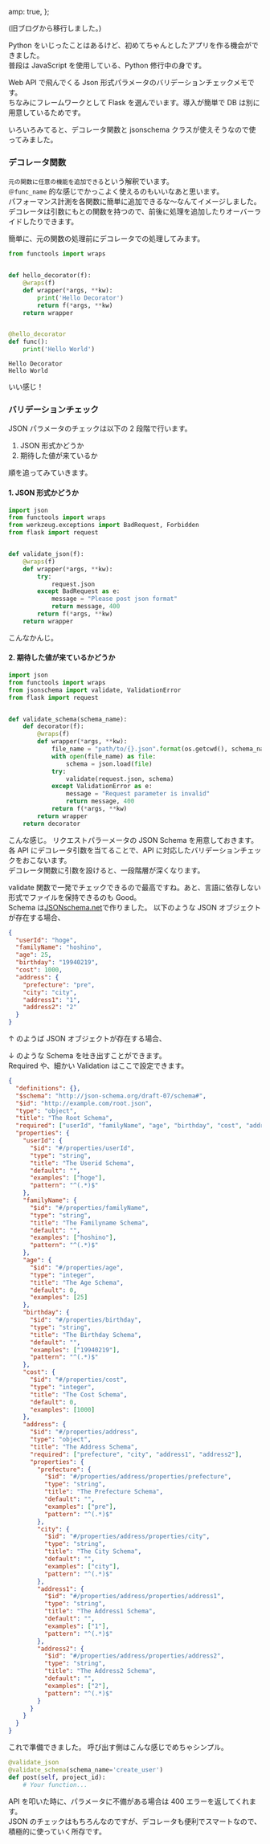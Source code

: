 
  amp: true,
};


(旧ブログから移行しました。)

Python をいじったことはあるけど、初めてちゃんとしたアプリを作る機会ができました。  
普段は JavaScript を使用している、Python 修行中の身です。

Web API で飛んでくる Json 形式パラメータのバリデーションチェックメモです。  
ちなみにフレームワークとして Flask を選んでいます。導入が簡単で DB は別に用意しているためです。

いろいろみてると、デコレータ関数と jsonschema クラスが使えそうなので使ってみました。

### デコレータ関数

`元の関数に任意の機能を追加できる`という解釈でいます。  
`＠func_name` 的な感じでかっこよく使えるのもいいなあと思います。  
パフォーマンス計測を各関数に簡単に追加できるな〜なんてイメージしました。  
デコレータは引数にもとの関数を持つので、前後に処理を追加したりオーバーライドしたりできます。

簡単に、元の関数の処理前にデコレータでの処理してみます。

```python
from functools import wraps


def hello_decorator(f):
    @wraps(f)
    def wrapper(*args, **kw):
        print('Hello Decorator')
        return f(*args, **kw)
    return wrapper


@hello_decorator
def func():
    print('Hello World')
```

```
Hello Decorator
Hello World
```

いい感じ！

### バリデーションチェック

JSON パラメータのチェックは以下の 2 段階で行います。

1. JSON 形式かどうか
2. 期待した値が来ているか

順を追ってみていきます。

#### 1. JSON 形式かどうか

```python
import json
from functools import wraps
from werkzeug.exceptions import BadRequest, Forbidden
from flask import request


def validate_json(f):
    @wraps(f)
    def wrapper(*args, **kw):
        try:
            request.json
        except BadRequest as e:
            message = "Please post json format"
            return message, 400
        return f(*args, **kw)
    return wrapper
```

こんなかんじ。

#### 2. 期待した値が来ているかどうか

```python
import json
from functools import wraps
from jsonschema import validate, ValidationError
from flask import request


def validate_schema(schema_name):
    def decorator(f):
        @wraps(f)
        def wrapper(*args, **kw):
            file_name = "path/to/{}.json".format(os.getcwd(), schema_name)
            with open(file_name) as file:
                schema = json.load(file)
            try:
                validate(request.json, schema)
            except ValidationError as e:
                message = "Request parameter is invalid"
                return message, 400
            return f(*args, **kw)
        return wrapper
    return decorator
```

こんな感じ。
リクエストパラーメータの JSON Schema を用意しておきます。  
各 API にデコレータ引数を当てることで、API に対応したバリデーションチェックをおこないます。  
デコレータ関数に引数を設けると、一段階層が深くなります。

validate 関数で一発でチェックできるので最高ですね。あと、言語に依存しない形式でファイルを保持できるのも Good。  
Schema は[JSONschema.net](https://jsonschema.net/)で作りました。
以下のような JSON オブジェクトが存在する場合、

```json
{
  "userId": "hoge",
  "familyName": "hoshino",
  "age": 25,
  "birthday": "19940219",
  "cost": 1000,
  "address": {
    "prefecture": "pre",
    "city": "city",
    "address1": "1",
    "address2": "2"
  }
}
```

↑ のようば JSON オブジェクトが存在する場合、

↓ のような Schema を吐き出すことができます。  
Required や、細かい Validation はここで設定できます。

```json
{
  "definitions": {},
  "$schema": "http://json-schema.org/draft-07/schema#",
  "$id": "http://example.com/root.json",
  "type": "object",
  "title": "The Root Schema",
  "required": ["userId", "familyName", "age", "birthday", "cost", "address"],
  "properties": {
    "userId": {
      "$id": "#/properties/userId",
      "type": "string",
      "title": "The Userid Schema",
      "default": "",
      "examples": ["hoge"],
      "pattern": "^(.*)$"
    },
    "familyName": {
      "$id": "#/properties/familyName",
      "type": "string",
      "title": "The Familyname Schema",
      "default": "",
      "examples": ["hoshino"],
      "pattern": "^(.*)$"
    },
    "age": {
      "$id": "#/properties/age",
      "type": "integer",
      "title": "The Age Schema",
      "default": 0,
      "examples": [25]
    },
    "birthday": {
      "$id": "#/properties/birthday",
      "type": "string",
      "title": "The Birthday Schema",
      "default": "",
      "examples": ["19940219"],
      "pattern": "^(.*)$"
    },
    "cost": {
      "$id": "#/properties/cost",
      "type": "integer",
      "title": "The Cost Schema",
      "default": 0,
      "examples": [1000]
    },
    "address": {
      "$id": "#/properties/address",
      "type": "object",
      "title": "The Address Schema",
      "required": ["prefecture", "city", "address1", "address2"],
      "properties": {
        "prefecture": {
          "$id": "#/properties/address/properties/prefecture",
          "type": "string",
          "title": "The Prefecture Schema",
          "default": "",
          "examples": ["pre"],
          "pattern": "^(.*)$"
        },
        "city": {
          "$id": "#/properties/address/properties/city",
          "type": "string",
          "title": "The City Schema",
          "default": "",
          "examples": ["city"],
          "pattern": "^(.*)$"
        },
        "address1": {
          "$id": "#/properties/address/properties/address1",
          "type": "string",
          "title": "The Address1 Schema",
          "default": "",
          "examples": ["1"],
          "pattern": "^(.*)$"
        },
        "address2": {
          "$id": "#/properties/address/properties/address2",
          "type": "string",
          "title": "The Address2 Schema",
          "default": "",
          "examples": ["2"],
          "pattern": "^(.*)$"
        }
      }
    }
  }
}
```

これで準備できました。
呼び出す側はこんな感じでめちゃシンプル。

```python
@validate_json
@validate_schema(schema_name='create_user')
def post(self, project_id):
    # Your function...
```

API を叩いた時に、パラメータに不備がある場合は 400 エラーを返してくれます。  
JSON のチェックはもちろんなのですが、デコレータも便利でスマートなので、積極的に使っていく所存です。
